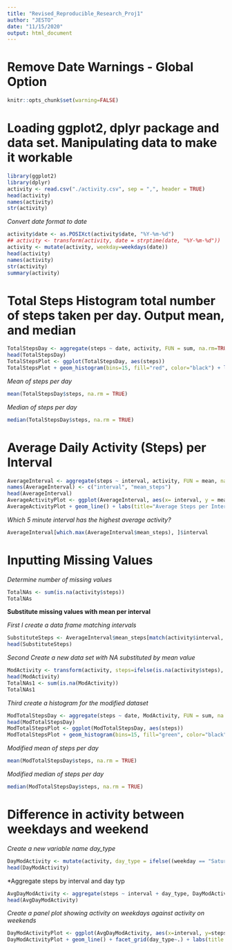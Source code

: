 ```yaml
---
title: "Revised_Reproducible_Research_Proj1"
author: "JESTO"
date: "11/15/2020"
output: html_document
---
```


Remove Date Warnings - Global Option
===================================================================================

```r
knitr::opts_chunk$set(warning=FALSE)
```


Loading ggplot2, dplyr package and data set.  Manipulating data to make it workable
====================================================================================

```r
library(ggplot2)
library(dplyr)
activity <- read.csv("./activity.csv", sep = ",", header = TRUE)
head(activity)
names(activity)
str(activity)
```

*Convert date format to date*
```r
activity$date <- as.POSIXct(activity$date, "%Y-%m-%d")
## activity <- transform(activity, date = strptime(date, "%Y-%m-%d"))
activity <- mutate(activity, weekday=weekdays(date))
head(activity)
names(activity)
str(activity)
summary(activity)
```

Total Steps Histogram total number of steps taken per day. Output mean, and median 
==================================================================================

```r
TotalStepsDay <- aggregate(steps ~ date, activity, FUN = sum, na.rm=TRUE)
head(TotalStepsDay)
TotalStepsPlot <- ggplot(TotalStepsDay, aes(steps))
TotalStepsPlot + geom_histogram(bins=15, fill="red", color="black") + labs(title="Histogram Total Number of Steps per Day", x="Total Number of Steps", y="Frequency")
```

*Mean of steps per day*
```r
mean(TotalStepsDay$steps, na.rm = TRUE)
```

*Median of steps per day*
```r
median(TotalStepsDay$steps, na.rm = TRUE)
```


Average Daily Activity (Steps) per Interval
==============================================================

```r
AverageInterval <- aggregate(steps ~ interval, activity, FUN = mean, na.rm=TRUE)
names(AverageInterval) <- c("interval", "mean_steps")
head(AverageInterval)
AverageActivityPlot <- ggplot(AverageInterval, aes(x= interval, y = mean_steps))
AverageActivityPlot + geom_line() + labs(title="Average Steps per Interval", x="Interval", y="Average Steps", color="blue")
```

*Which 5 minute interval has the highest average activity?*
```r
AverageInterval[which.max(AverageInterval$mean_steps), ]$interval

```


Inputting Missing Values
======================================================

*Determine number of missing values*
```r
TotalNAs <- sum(is.na(activity$steps))
TotalNAs
```

**Substitute missing values with mean per interval**

*First I create a data frame matching intervals*

```r
SubstituteSteps <- AverageInterval$mean_steps[match(activity$interval, AverageInterval$interval)]
head(SubstituteSteps)
```

*Second Create a new data set with NA substituted by mean value*
```r
ModActivity <- transform(activity, steps=ifelse(is.na(activity$steps), SubstituteSteps, activity$steps))
head(ModActivity)
TotalNAs1 <- sum(is.na(ModActivity))
TotalNAs1
```

*Third create a histogram for the modified dataset*
```r
ModTotalStepsDay <- aggregate(steps ~ date, ModActivity, FUN = sum, na.rm=TRUE)
head(ModTotalStepsDay)
ModTotalStepsPlot <- ggplot(ModTotalStepsDay, aes(steps))
ModTotalStepsPlot + geom_histogram(bins=15, fill="green", color="black") + labs(title="Histogram Total Number of Steps per Day", x="Total Number of Steps", y="Frequency")
```

*Modified mean of steps per day*
```r
mean(ModTotalStepsDay$steps, na.rm = TRUE)
```

*Modified median of steps per day*
```r
median(ModTotalStepsDay$steps, na.rm = TRUE)
```

Difference in activity between weekdays and weekend
========================================================

*Create a new variable name day_type*
```r
DayModActivity <- mutate(activity, day_type = ifelse((weekday == "Saturday" | weekday == "Sunday"), "weekend", "weekday"))
head(DayModActivity)
```

*Aggregate steps by interval and day typ
```r
AvgDayModActivity <- aggregate(steps ~ interval + day_type, DayModActivity, FUN=mean, na.rm=TRUE )
head(AvgDayModActivity)
```


*Create a panel plot showing activity on weekdays against activity on weekends*
```r
DayModActivityPlot <- ggplot(AvgDayModActivity, aes(x=interval, y=steps, color=day_type))
DayModActivityPlot + geom_line() + facet_grid(day_type~.) + labs(title = "Average Activity depending on  day of the week", x = "Interval", y = "Average Number of Steps")
        
```
